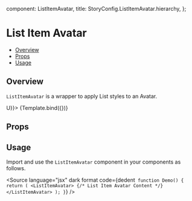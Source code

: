
  component: ListItemAvatar,
  title: StoryConfig.ListItemAvatar.hierarchy,
};

<Meta title={meta.title} component={meta.component} />


# List Item Avatar

- [Overview](#overview)
- [Props](#props)
- [Usage](#usage)

## Overview

`ListItemAvatar` is a wrapper to apply List styles to an Avatar.

<Canvas>
  <Story name="Overview" args={{children: <Avatar>U</Avatar>}}>
    {Template.bind({})}
  </Story>
</Canvas>

## Props

<ArgsTable story="Overview" />

## Usage

Import and use the `ListItemAvatar` component in your components as follows.

<Source
  language="jsx"
  dark
  format
  code={dedent`
function Demo() {
  return (
    <ListItemAvatar>
      {/* List Item Avatar Content */}
    </ListItemAvatar>
  );
}`}
/>
